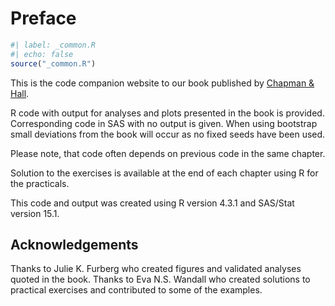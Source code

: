 # Preface {.unnumbered}

```r
#| label: _common.R
#| echo: false
source("_common.R")
```

This is the code companion website to our book published by [Chapman & Hall](https://www.routledge.com/Models-for-Multi-State-Survival-Data-Rates-Risks-and-Pseudo-Values/Andersen-Ravn/p/book/9780367140021# "go to the book at the publisher").

R code with output for analyses and plots presented in the book is provided. Corresponding code in SAS with no output is given. When using bootstrap small deviations from the book will occur as no fixed seeds have been used.

Please note, that code often depends on previous code in the same chapter. 

Solution to the exercises is available at the end of each chapter using R for the practicals.

This code and output was created using R version 4.3.1 and SAS/Stat version 15.1.

## Acknowledgements {.unnumbered}

Thanks to Julie K. Furberg who created figures and validated analyses quoted in the book. Thanks to Eva N.S. Wandall who created solutions to practical exercises and contributed to some of the examples.
